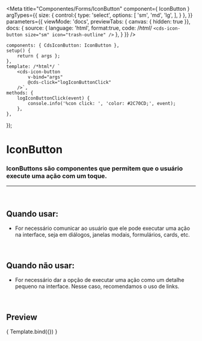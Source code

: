 
<Meta
	title="Componentes/Forms/IconButton"
	component={ IconButton }
	argTypes={{
		size: {
			control:{
				type: 'select',
				options: [
					'sm',
					'md',
					'lg',
				],
			}
		},
	}}
	parameters={{
		viewMode: 'docs',
		previewTabs: { canvas: { hidden: true }},
		docs: {
			source: {
				language: 'html',
				format:true,
				code: /*html*/
`<cds-icon-button
	size="sm"
	icon="trash-outline"
/>`
			},
		}
	}}
/>

	components: { CdsIconButton: IconButton },
	setup() {
		return { args };
	},
	template: /*html*/ `
		<cds-icon-button
			v-bind="args"
			@cds-click="logIconButtonClick"
		/>`,
	methods: {
		logIconButtonClick(event) {
			console.info('%con click: ', 'color: #2C70CD;', event);
		},
	},
});

# IconButton

### IconButtons são componentes que permitem que o usuário execute uma ação com um toque.
---
<br />

## Quando usar:
- For necessário comunicar ao usuário que ele pode executar uma ação na interface,
seja em diálogos, janelas modais, formulários, cards, etc.


<br />

## Quando não usar:
- For necessário dar a opção de executar uma ação como um detalhe pequeno na interface.
Nesse caso, recomendamos o uso de links.

<br />

## Preview

<Canvas>
	<Story
		name="IconButton"
		args={{
			size: 'sm',
			icon: 'trash-outline',
			tooltipText: 'Excluir',
			disabled: false,
		}}
	>
		{ Template.bind({}) }
	</Story>
</Canvas>

<ArgsTable story="IconButton" />
